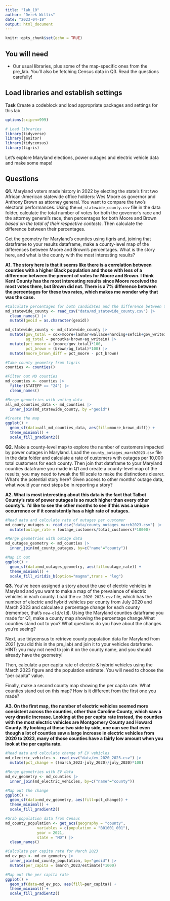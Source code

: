 ```yaml
---
title: "lab_10"
author: "Derek Willis"
date: "2023-04-19"
output: html_document
---
```


```r
knitr::opts_chunk$set(echo = TRUE)
```

## You will need

-   Our usual libraries, plus some of the map-specific ones from the pre_lab. You'll also be fetching Census data in Q3. Read the questions carefully!

## Load libraries and establish settings

**Task** Create a codeblock and load appropriate packages and settings for this lab.

```r
options(scipen=999)

# Load libraries
library(tidyverse)
library(janitor)
library(tidycensus)
library(tigris)
```

Let's explore Maryland elections, power outages and electric vehicle data and make some maps!

## Questions

**Q1.** Maryland voters made history in 2022 by electing the state's first two African-American statewide office holders: Wes Moore as governor and Anthony Brown as attorney general. You want to compare the two's electoral performances. Using the `md_statewide_county.csv` file in the data folder, calculate the total number of votes for both the governor's race and the attorney general's race, then percentages for both Moore and Brown *based on the total of their respective contests*. Then calculate the difference between their percentages.

Get the geometry for Maryland's counties using tigris and, joining that dataframe to your results dataframe, make a county-level map of the differences between Moore and Brown's percentages. What is the story here, and what is the county with the most interesting results?

**A1. The story here is that it seems like there is a correlation between counties with a higher Black population and those with less of a difference between the percent of votes for Moore and Brown. I think Kent County has the most interesting results since Moore received the most votes there, but Brown did not. There is a 7% difference between the percentages for these two rates, which makes me wonder why that was the case.**

```r
#Calculate percentages for both candidates and the difference between them per county
md_statewide_county <- read_csv("data/md_statewide_county.csv") |> 
  clean_names() |>
  mutate(geoid = as.character(geoid))

md_statewide_county <- md_statewide_county |>
  mutate(gov_total = cox+moore+lashar+wallace+harding+sefcik+gov_writein,
         ag_total = peroutka+brown+ag_writein) |>
  mutate(pct_moore = (moore/gov_total)*100,
         pct_brown = (brown/ag_total)*100) |>
  mutate(moore_brown_diff = pct_moore - pct_brown)
```

```r
#Take county geometry from tigris
counties <- counties()

#Filter out MD counties
md_counties <- counties |>
  filter(STATEFP == "24") |>
  clean_names()

```

```r
#Merge geometries with voting data
all_md_counties_data <- md_counties |>
  inner_join(md_statewide_county, by ="geoid")

```

```r
#Create the map
ggplot() +
  geom_sf(data=all_md_counties_data, aes(fill=moore_brown_diff)) +
  theme_minimal() +
  scale_fill_gradient2()
```

**Q2.** Make a county-level map to explore the number of customers impacted by power outages in Maryland. Load the `county_outages_march2023.csv` file in the data folder and calculate a rate of customers with outages per 10,000 total customers for each county. Then join that dataframe to your Maryland counties dataframe you made in Q1 and create a county-level map of the results; you may need to tweak the fill scale to make the distinctions clearer. What's the potential story here? Given access to other months' outage data, what would your next steps be in reporting a story?

**A2. What is most interesting about this data is the fact that Talbot County's rate of power outages is so much higher than every other county's. I'd like to see the other months to see if this was a unique occurrence or if it consistently has a high rate of outages.**

```r
#Read data and calculate rate of outages per customer
md_county_outages <- read_csv("data/county_outages_march2023.csv") |>
  mutate(outage_rate = (outage_customers/total_customers)*10000)
```

```r
#Merge geometries with outage data
md_outages_geometry <- md_counties |>
  inner_join(md_county_outages, by=c("name"="county"))
```

```r
#Map it out
ggplot() +
  geom_sf(data=md_outages_geometry, aes(fill=outage_rate)) +
  theme_minimal() +
  scale_fill_viridis_b(option="magma",trans = "log")
```

**Q3.** You've been assigned a story about the use of electric vehicles in Maryland and you want to make a map of the prevalence of electric vehicles in each county. Load the `ev_2020_2023.csv` file, which has the number of electric and hybrid vehicles per county from July 2020 and March 2023 and calculate a percentage change for each county (remember, that's `new-old/old`). Using the Maryland counties dataframe you made for Q1, make a county map showing the percentage change.What counties stand out to you? What questions do you have about the changes you're seeing?

Next, use tidycensus to retrieve county population data for Maryland from 2021 (you did this in the pre_lab) and join it to your vehicles dataframe. HINT: you may not need to join it on the county name, and you should already have the geometry!

Then, calculate a per capita rate of electric & hybrid vehicles using the March 2023 figure and the population estimate. You will need to choose the "per capita" value.

Finally, make a second county map showing the per capita rate. What counties stand out on this map? How is it different from the first one you made?

**A3. On the first map, the number of electric vehicles seemed more consistent across the counties, other than Caroline County, which saw a very drastic increase. Looking at the per capita rate instead, the counties with the most electric vehicles are Montgomery County and Howard County. By looking at these two side by side, one can see that even though a lot of counties saw a large increase in electric vehicles from 2020 to 2023, many of those counties have a fairly low amount when you look at the per capita rate.**

```r
#Read data and calculate change of EV vehicles
md_electric_vehicles <- read_csv("data/ev_2020_2023.csv") |>
  mutate(pct_change = ((march_2023-july_2020)/july_2020)*100)
```

```r
#Merge geometries with EV data
md_ev_geometry <- md_counties |>
  inner_join(md_electric_vehicles, by=c("name"="county"))
```

```r
#Map out the change
ggplot() +
  geom_sf(data=md_ev_geometry, aes(fill=pct_change)) +
  theme_minimal() +
  scale_fill_gradient2()
```

```r
#Grab population data from Census
md_county_population <- get_acs(geography = "county",
              variables = c(population = "B01001_001"),
              year = 2021,
              state = "MD") |>
  clean_names()
```

```r
#Calculate per capita rate for March 2023
md_ev_pop <- md_ev_geometry |>
  inner_join(md_county_population, by="geoid") |>
  mutate(per_capita = (march_2023/estimate)*1000)
```

```r
#Map out the per capita rate
ggplot() +
  geom_sf(data=md_ev_pop, aes(fill=per_capita)) +
  theme_minimal() +
  scale_fill_gradient2()
```
